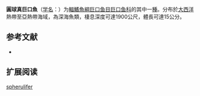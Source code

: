 {{Speciesbox
| name = 圓球真巨口魚
| status = NE
| status_system = IUCN3.1
| image = 
| genus = Eustomias
| species = spherulifer
| authority = Gibbs, Clarke & Gomon, 1983
| synonyms = 
}}

'''圓球真巨口魚'''（[[学名|学名]]：{{lang|la|''Eustomias spherulifer''}}）为[[輻鰭魚綱|輻鰭魚綱]][[巨口鱼目|巨口鱼目]][[巨口鱼科|巨口鱼科]]的其中一[[種|種]]。分布於[[大西洋|大西洋]]熱帶至亞熱帶海域，為深海魚類，棲息深度可達1900公尺，體長可達15公分。

== 参考文献 ==
{{refbegin}}
*{{FishBase_species|genus=Eustomias|species=spherulifer|year=2012|month=2}}
{{refend}}

== 扩展阅读 ==
{{refbegin}}
{{wikispecies-inline|Eustomias spherulifer|圓球真巨口魚}}
{{refend}}
{{Taxonbar|from=Q1107870}}

[[Category:真巨口鱼属|spherulifer]]